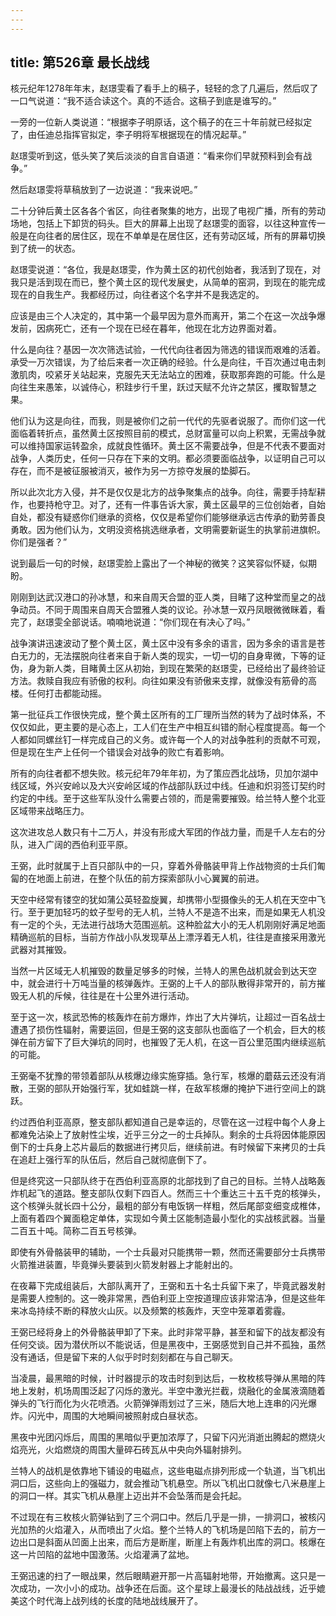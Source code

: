 ```yaml
---
---
---
```

title: 第526章 最长战线
---



核元纪年1278年年末，赵璟雯看了看手上的稿子，轻轻的念了几遍后，然后叹了一口气说道：“我不适合读这个。真的不适合。这稿子到底是谁写的。”

一旁的一位新人类说道：“根据李子明原话，这个稿子的在三十年前就已经拟定了，由任迪总指挥官拟定，李子明将军根据现在的情况起草。”

赵璟雯听到这，低头笑了笑后淡淡的自言自语道：“看来你们早就预料到会有战争。”

然后赵璟雯将草稿放到了一边说道：“我来说吧。”

二十分钟后黄土区各各个省区，向往者聚集的地方，出现了电视广播，所有的劳动场地，包括上下卸货的码头。巨大的屏幕上出现了赵璟雯的面容，以往这种宣传一般是在向往者的居住区，现在不单单是在居住区，还有劳动区域，所有的屏幕切换到了统一的状态。

赵璟雯说道：“各位，我是赵璟雯，作为黄土区的初代创始者，我活到了现在，对我只是活到现在而已，整个黄土区的现代发展史，从简单的窑洞，到现在的能完成现在的自我生产。我都经历过，向往者这个名字并不是我选定的。

应该是由三个人决定的，其中第一个最早因为意外而离开，第二个在这一次战争爆发前，因病死亡，还有一个现在已经在暮年，他现在北方边界面对着。

什么是向往？基因一次次筛选试验，一代代向往者因为筛选的错误而艰难的活着。承受一万次错误，为了给后来者一次正确的经验。什么是向往，千百次通过电击刺激肌肉，咬紧牙关站起来，克服先天无法站立的困难，获取那奔跑的可能。什么是向往生来愚笨，以诚侍心，积跬步行千里，跃过天赋不允许之禁区，攫取智慧之果。

他们认为这是向往，而我，则是被你们之前一代代的先驱者说服了。而你们这一代面临着转折点，虽然黄土区按照目前的模式，总财富量可以向上积累，无需战争就可以维持国家运转盈余，成就良性循环。黄土区不需要战争，但是不代表不要面对战争，人类历史，任何一只存在下来的文明。都必须要面临战争，以证明自己可以存在，而不是被征服被消灭，被作为另一方掠夺发展的垫脚石。

所以此次北方入侵，并不是仅仅是北方的战争聚集点的战争。向往，需要手持犁耕作，也要持枪守卫。对了，还有一件事告诉大家，黄土区最早的三位创始者，自始自处，都没有疑惑你们继承的资格，仅仅是希望你们能够继承远古传承的勤劳善良勇敢。因为他们认为，文明没资格挑选继承者，文明需要新诞生的执掌前进旗帜。你们是强者？”

说到最后一句的时候，赵璟雯脸上露出了一个神秘的微笑？这笑容似怀疑，似期盼。

刚刚到达武汉港口的孙冰慧，和来自周天合盟的亚人类，目睹了这种堂而皇之的战争动员。不同于周围来自周天合盟雅人类的议论。孙冰慧一双丹凤眼微微眯着，看完了，赵璟雯全部说话。喃喃地说道：“你们现在有决心了吗。”

战争演讲迅速波动了整个黄土区，黄土区中没有多余的语言，因为多余的语言是苍白无力的，无法摆脱向往者来自于新人类的现实，一切一切的自身卑微，下等的证伪，身为新人类，目睹黄土区从初始，到现在繁荣的赵璟雯，已经给出了最终验证方法。救赎自我应有骄傲的权利。向往如果没有骄傲来支撑，就像没有筋骨的高楼。任何打击都能动摇。

第一批征兵工作很快完成，整个黄土区所有的工厂理所当然的转为了战时体系，不仅仅如此，更主要的是心态上，工人们在生产中相互纠错的耐心程度提高。每一个人都如同螺丝钉一样完成自己的义务。或许每一个人的对战争胜利的贡献不可观，但是现在生产上任何一个错误会对战争的败亡有着影响。

所有的向往者都不想失败。核元纪年79年年初，为了策应西北战场，贝加尔湖中线区域，外兴安岭以及大兴安岭区域的作战部队跃过中线。任迪和炽羽签订契约时约定的中线。至于这些军队没什么需要占领的，而是需要摧毁。给兰特人整个北亚区域带来战略压力。

这次进攻总人数只有十二万人，并没有形成大军团的作战力量，而是千人左右的分队，进入广阔的西伯利亚平原。

王弼，此时就属于上百只部队中的一只，穿着外骨骼装甲背上作战物资的士兵们匍匐的在地面上前进，在整个队伍的前方探索部队小心翼翼的前进。

天空中经常有镂空的犹如蒲公英轻盈旋翼，却携带小型摄像头的无人机在天空中飞行。至于更加轻巧的蚊子型号的无人机，兰特人不是造不出来，而是如果无人机没有一定的个头，无法进行战场大范围巡航。这种脸盆大小的无人机刚刚好满足地面精确巡航的目标，当前方作战小队发现草丛上漂浮着无人机，往往是直接采用激光武器对其摧毁。

当然一片区域无人机摧毁的数量足够多的时候，兰特人的黑色战机就会到达天空中，就会进行十万吨当量的核弹轰炸。王弼的上千人的部队散得非常开的，前方摧毁无人机的斥候，往往是在十公里外进行活动。

至于这一次，核武恐怖的核轰炸在前方爆炸，炸出了大片弹坑，让超过一百名战士遭遇了损伤性辐射，需要运回，但是王弼的这支部队也面临了一个机会，巨大的核弹在前方留下了巨大弹坑的同时，也摧毁了无人机，在这一百公里范围内继续巡航的可能。

王弼毫不犹豫的带领着部队从核爆边缘实施穿插。急行军，核爆的蘑菇云还没有消散，王弼的部队开始强行军，犹如蛙跳一样，在敌军核爆的掩护下进行空间上的跳跃。

约过西伯利亚高原，整支部队都知道自己是幸运的，尽管在这一过程中每个人身上都难免沾染上了放射性尘埃，近乎三分之一的士兵掉队。剩余的士兵将因体能原因倒下的士兵身上芯片最后的数据进行拷贝后，继续前进。有时候留下来拷贝的士兵在追赶上强行军的队伍后，然后自己就彻底倒下了。

但是终究这一只部队终于在西伯利亚高原的北部找到了自己的目标。兰特人战略轰炸机起飞的道路。整支部队仅剩下四百人。然而三十个重达三十五千克的核弹头，这个核弹头就长四十公分，最粗的部分有电饭锅一样粗，然后尾部变细变成椎体，上面有着四个翼面稳定单体，实现如今黄土区能制造最小型化的实战核武器。当量二百五十吨。简称二百五号核弹。

即使有外骨骼装甲的辅助，一个士兵最对只能携带一颗，然而还需要部分士兵携带火箭推进装置，毕竟弹头要装到火箭发射器上才能射出的。

在夜幕下完成组装后，大部队离开了，王弼和五十名士兵留下来了，毕竟武器发射是需要人控制的。这一晚非常黑，西伯利亚上空按道理应该非常洁净，但是这些年来冰岛持续不断的释放火山灰。以及频繁的核轰炸，天空中笼罩着雾霾。

王弼已经将身上的外骨骼装甲卸了下来。此时非常平静，甚至和留下的战友都没有任何交谈。因为潜伏所以不能说话，但是黑夜中，王弼感觉到自己并不孤独，虽然没有通话，但是留下来的人似乎时时刻刻都在与自己聊天。

当凌晨，最黑暗的时候，计时器提示的攻击时刻到达后，一枚枚核导弹从黑暗的阵地上发射，机场周围泛起了闪烁的激光。半空中激光拦截，烧融化的金属液滴随着弹头的飞行而化为火花喷洒。火箭弹弹雨划过了三米，随后大地上连串的闪光爆炸。闪光中，周围的大地瞬间被照射成白昼状态。

黑夜中光团闪烁后，周围的黑暗似乎更加浓厚了，只留下闪光消逝出腾起的燃烧火焰亮光，火焰燃烧的周围大量碎石砖瓦从中央向外辐射排列。

兰特人的战机是依靠地下铺设的电磁点，这些电磁点排列形成一个轨道，当飞机出洞口后，这些向上的强磁力，就会推动飞机悬空。所以飞机出口就像七八米悬崖上的洞口一样。其实飞机从悬崖上迈出并不会坠落而是会托起。

不过现在有三枚核火箭弹钻到了三个洞口中。然后几乎是一排，一排洞口，被核闪光加热的火焰灌入，从而喷出了火焰。整个兰特人的飞机场是凹陷下去的，前方一边出口是斜面从凹面上出来，而后方是断崖，断崖上有轰炸机出库的洞口。核爆在这一片凹陷的盆地中国激荡。火焰灌满了盆地。

王弼迅速的扫了一眼战果，然后眼睛避开那一片高辐射地带，开始撤离。这只是一次成功，一次小小的成功。战争还在后面。这个星球上最漫长的陆战战线，近乎媲美这个时代海上战列线的长度的陆地战线展开了。